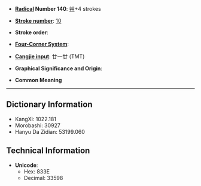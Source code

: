 * '''[[Wiktionary:Chinese radical index| Radical]] Number 140''': [[Wiktionary:Chinese radical index 艸|艸]]+4 strokes

* '''[[Wiktionary:Chinese total strokes index|Stroke number]]''': [[Wiktionary:Chinese total strokes index 10|10]]

* '''Stroke order''': 

* '''[[Wiktionary:Chinese four corner index|Four-Corner System]]''': 

* '''[[Wiktionary:Chinese Cangjie index|Cangjie input]]''': 廿一廿 (TMT)

* '''Graphical Significance and Origin''': 

* '''Common Meaning'''

----

== Dictionary Information ==

* KangXi: 1022.181
* Morobashi: 30927
* Hanyu Da Zidian: 53199.060

== Technical Information ==

* '''Unicode''':
** Hex: 833E
** Decimal: 33598